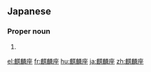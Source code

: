 ==Japanese==
{{ja-kanjitab|き|りん|ざ|yomi=o}}

===Proper noun===
{{ja-pos|proper|きりんざ}}

# {{altspell|lang=ja|きりん座||[[Camelopardalis]]}}

[[el:麒麟座]]
[[fr:麒麟座]]
[[hu:麒麟座]]
[[ja:麒麟座]]
[[zh:麒麟座]]